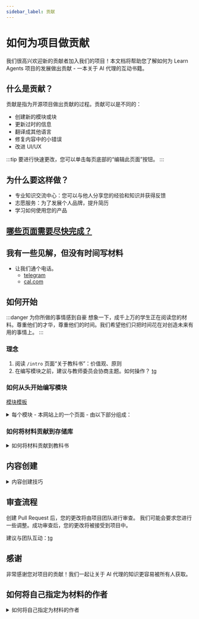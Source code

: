 ```yaml
---
sidebar_label: 贡献
---
```


# 如何为项目做贡献

我们很高兴欢迎新的贡献者加入我们的项目！本文档将帮助您了解如何为 Learn Agents 项目的发展做出贡献 - 一本关于 AI 代理的互动书籍。

## 什么是贡献？

贡献是指为开源项目做出贡献的过程。贡献可以是不同的：
- 创建新的模块或块
- 更新过时的信息
- 翻译成其他语言
- 修复内容中的小错误
- 改进 UI/UX

:::tip
要进行快速更改，您可以单击每页底部的“编辑此页面”按钮。
:::

## 为什么要这样做？

- 专业知识交流中心：您可以与他人分享您的经验和知识并获得反馈
- 志愿服务：为了发展个人品牌，提升简历
- 学习如何使用您的产品

## [哪些页面需要尽快完成？](orders)

## 我有一些见解，但没有时间写材料

- 让我们通个电话。
   - [telegram](https://t.me/nongilgamesj)
   - [cal.com](https://cal.com/merkulov)

## 如何开始

:::danger 为你所做的事情感到自豪
想象一下，成千上万的学生正在阅读您的材料。尊重他们的才华，尊重他们的时间。我们希望他们只把时间花在对创造未来有用的事情上。
:::

### 理念

1. 阅读 `/intro` 页面“关于教科书”：价值观、原则
2. 在编写模块之前，建议与教师委员会协商主题。如何操作？ [tg](https://t.me/nongilgamesj)

### 如何从头开始编写模块

[模块模板](https://github.com/all-mute/learn-agents/blob/main/template-ru.mdx)

<details>
<summary>每个模块 - 本网站上的一个页面 - 由以下部分组成：</summary>

#### 介绍
首先进行简短的介绍，说明本页将学习的内容。添加动机以引起读者的兴趣。好的动机是解决生活问题、工业案例、失败的故事。

学习目标：确定读者在学习完材料后应该能够做什么。这将有助于将注意力集中在关键方面。

#### 问题
列出将要讨论的主要问题。这将帮助读者了解要注意什么。

#### 学习步骤
将材料分成逻辑步骤或阶段。这可以是需要学习的一系列操作或概念。

主要步骤应包含尽可能少的材料 - 但足以掌握后续模块并找到 Applied AI 工作（作为参考）

附加步骤：如果需要，包括附加步骤以更深入地学习主题。

#### 模块总结

阅读它很有用，以便大脑再次浏览材料

#### Exercises
难题。在思考它们时，您会感到困难，但这是正常的。正是在这个时候，大脑积极地形成新的神经连接。

### 讲述您的产品或与代理间接相关的主题

销售就是帮助 - 但您的产品只能间接出现在课程中。您还必须谈论竞争对手。

- 如果直接与代理相关，并且是工作所需的关键知识，则会进入路线图

- 如果与代理相关，但对于工作来说不是必需的知识，则会进入路线图，并带有奖励/专业材料的标记（地图上的绿色/紫色复选框）

- 如果与代理无关，则放置在额外的块中，并链接到主程序中的页面
或者在主程序的页面上，但在额外的步骤中

</details>

### 如何将材料贡献到存储库

<details>
<summary>如何将材料贡献到教科书</summary>

1. **Fork 存储库**
   创建我们主存储库的 fork：
   - [github.com/all-mute/learn-agents](https://github.com/all-mute/learn-agents)

2. 将您的 fork 克隆到本地计算机

3. 输入命令：
   ```bash
   # 安装依赖项
   npm install

   # 启动本地版本
   npx docusaurus start --locale ru
   ```

4. 对文件进行更改

5. 创建 Pull Request

视频（和 chatgpt）可能会有所帮助：
<iframe width="560" height="315" src="https://www.youtube.com/embed/CML6vfKjQss?si=ILGJemXDu8jAF0gH" title="YouTube video player" frameborder="0" allow="accelerometer; autoplay; clipboard-write; encrypted-media; gyroscope; picture-in-picture; web-share" referrerpolicy="strict-origin-when-cross-origin" allowfullscreen></iframe>

</details>

## 内容创建

<details>
<summary>内容创建技巧</summary>

### [Docusaurus 文档](https://docusaurus.io/docs)

### [Markdown 功能](https://docusaurus.io/docs/2.x/markdown-features)

### 项目结构

内容位于以下目录中：
- 英文版本：`/docs/`
- 俄文版本：`/i18n/ru/docusaurus-plugin-content-docs/current/`

### 格式化

- 使用 Markdown 进行基本格式化
- 对于更复杂的组件，请使用 MDX
- 将图像存储在 `/static/img/` 中

### 添加新材料的示例

1. 在相应的目录中创建一个新的 `.mdx` 文件
2. 将元数据添加到文件的开头：
   ```mdx
   ---
   sidebar_label: 侧边栏的名称
   ---

   # 页面标题
   ```
3. 编写和格式化您的内容

### 将页面添加到导航

要使您的新页面显示在侧边栏导航中，您需要将其添加到项目根目录中的 `sidebars.ts` 文件中：

1. 打开 `sidebars.ts` 文件
2. 找到您页面的相应类别
3. 将您的文件的路径添加到相应的部分：

```typescript
// 在 Handbook 类别中添加新页面的示例
{
  type: 'category',
  label: 'Handbook',
  items: [
    'handbook/introduction',
    'handbook/contributing', // 现有页面
    'handbook/ваша-новая-страница', // 您的新页面
  ],
},
```

请注意，路径的指定不带 `.mdx` 扩展名，并且相对于 `docs/` 或 `i18n/ru/docusaurus-plugin-content-docs/current/` 目录。

</details>

## 审查流程

创建 Pull Request 后，您的更改将由项目团队进行审查。
我们可能会要求您进行一些调整。成功审查后，您的更改将被接受到项目中。

建议与团队互动：[tg](https://t.me/nongilgamesj)

## 感谢

非常感谢您对项目的贡献！我们一起让关于 AI 代理的知识更容易被所有人获取。

## 如何将自己指定为材料的作者

<details>
<summary>如何将自己指定为材料的作者</summary>

要将自己指定为页面的作者，您需要执行两个步骤：

### 1. 将您的信息添加到作者文件

有关作者的数据存储在 `blog/authors.json` 文件中。以 JSON 格式添加您的信息：

```json
{
  "您的_密钥": {
    "name": "您的姓名",
    "title": "您的职位或角色",
    "url": "https://github.com/您的-帐户",
    "image_url": "https://github.com/您的-帐户.png",
    "socials": {
      "github": "您的-帐户",
      "linkedin": "您的-linkedin-个人资料",
      "email": "您的-邮件@example.com",
      "x": "您的-twitter-帐户"
    },
    "description": "关于您的简短描述（可选）"
  }
}
```

除了 `name` 之外的所有字段都是可选的，但建议至少指定一个社交网络。

### 2. 在您的页面的前置元数据中将自己指定为作者

在您的 `.mdx` 文件的开头，将 `authors` 字段添加到前置元数据部分：

```mdx
---
sidebar_label: 侧边栏的名称
authors: 您的_密钥
---

# 页面标题
```

您还可以通过数组指定多个作者：

```mdx
---
sidebar_label: 侧边栏的名称
authors:
  - 您的_密钥
  - 另一个_作者
---
```

或者直接指定有关作者的信息：

```mdx
---
sidebar_label: 侧边栏的名称
authors:
  - name: 您的姓名
    title: 您的职位或角色
    url: https://github.com/您的-帐户
    image_url: https://github.com/您的-帐户.png
    socials:
      github: 您的-帐户
---
```

进行这些更改后，您的作者信息将显示在页面标题下方，包括头像和指向社交网络的链接。

:::note
确保 `authors` 中的作者密钥与 `blog/authors.json` 文件中的密钥完全匹配，否则作者信息将不会显示。
:::

</details>